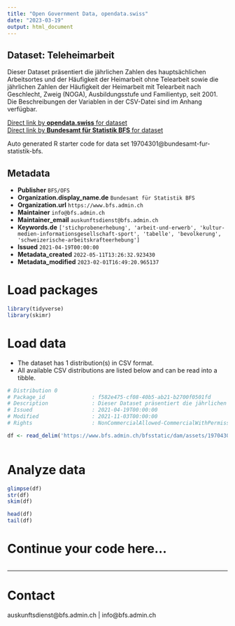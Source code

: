 ```yaml
---
title: "Open Government Data, opendata.swiss"
date: "2023-03-19"
output: html_document
---
```


## Dataset: Teleheimarbeit

Dieser Dataset präsentiert die jährlichen Zahlen des hauptsächlichen Arbeitsortes und der Häufigkeit der Heimarbeit ohne Telearbeit sowie die jährlichen Zahlen der Häufigkeit der Heimarbeit mit Telearbeit nach Geschlecht, Zweig (NOGA), Ausbildungsstufe und Familientyp, seit 2001. Die Beschreibungen der Variablen in der CSV-Datei sind im Anhang verfügbar.

[Direct link by **opendata.swiss** for dataset](https://opendata.swiss/de/dataset/teleheimarbeit)<br>
[Direct link by **Bundesamt für Statistik BFS** for dataset](https://www.bfs.admin.ch/asset/de/ts-x-ind-30902)

Auto generated R starter code for data set 19704301@bundesamt-fur-statistik-bfs.

## Metadata

- **Publisher** `BFS/OFS`
- **Organization.display_name.de** `Bundesamt für Statistik BFS`
- **Organization.url** `https://www.bfs.admin.ch`
- **Maintainer** `info@bfs.admin.ch`
- **Maintainer_email** `auskunftsdienst@bfs.admin.ch`
- **Keywords.de** `['stichprobenerhebung', 'arbeit-und-erwerb', 'kultur-medien-informationsgesellschaft-sport', 'tabelle', 'bevolkerung', 'schweizerische-arbeitskrafteerhebung']`
- **Issued** `2021-04-19T00:00:00`
- **Metadata_created** `2022-05-11T13:26:32.923430`
- **Metadata_modified** `2023-02-01T16:49:20.965137`


# Load packages

```r

library(tidyverse)
library(skimr)

```

# Load data

-   The dataset has 1 distribution(s) in CSV format.
-   All available CSV distributions are listed below and can be read into a tibble.

```r

# Distribution 0
# Package_id               : f582e475-cf08-40b5-ab21-b2700f0501fd
# Description              : Dieser Dataset präsentiert die jährlichen Zahlen des hauptsächlichen Arbeitsortes und der Häufigkeit der Heimarbeit ohne Telearbeit sowie die jährlichen Zahlen der Häufigkeit der Heimarbeit mit Telearbeit nach Geschlecht, Zweig (NOGA), Ausbildungsstufe und Familientyp, seit 2001. Die Beschreibungen der Variablen in der CSV-Datei sind im Anhang verfügbar.
# Issued                   : 2021-04-19T00:00:00
# Modified                 : 2021-11-03T00:00:00
# Rights                   : NonCommercialAllowed-CommercialWithPermission-ReferenceRequired

df <- read_delim('https://www.bfs.admin.ch/bfsstatic/dam/assets/19704303/master')



```

# Analyze data

```r

glimpse(df)
str(df)
skim(df)

head(df)
tail(df)

```

# Continue your code here...

```r

```

------------------------------------------------------------------------

# Contact

auskunftsdienst@bfs.admin.ch | info@bfs.admin.ch
